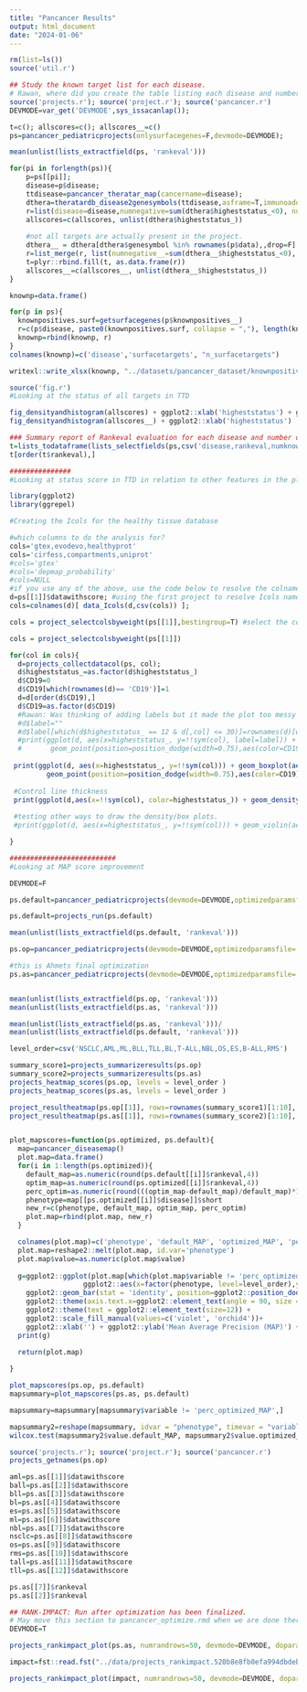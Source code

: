 ```yaml
---
title: "Pancancer Results"
output: html_document
date: "2024-01-06"
---
```

```r
rm(list=ls())
source('util.r')

```


```r
## Study the known target list for each disease.
# Rawan, where did you create the table listing each disease and number of targets? Move this there.
source('projects.r'); source('project.r'); source('pancancer.r')
DEVMODE=var_get('DEVMODE',sys_issacanlap());

t=c(); allscores=c(); allscores__=c()
ps=pancancer_pediatricprojects(onlysurfacegenes=F,devmode=DEVMODE);

mean(unlist(lists_extractfield(ps, 'rankeval')))

for(pi in forlength(ps)){
	p=ps[[pi]];
	disease=p$disease;
	ttdisease=pancancer_theratar_map(cancername=disease);
	dthera=theratardb_disease2genesymbols(ttdisease,asframe=T,immunoadd=0);
	r=list(disease=disease,numnegative=sum(dthera$higheststatus_<0), numpositive=sum(dthera$higheststatus_>0));
	allscores=c(allscores, unlist(dthera$higheststatus_))
	
	#not all targets are actually present in the project.
	dthera__ = dthera[dthera$genesymbol %in% rownames(p$data),,drop=F];
	r=list_merge(r, list(numnegative__=sum(dthera__$higheststatus_<0), numpositive__=sum(dthera__$higheststatus_>0)));
	t=plyr::rbind.fill(t, as.data.frame(r))
	allscores__=c(allscores__, unlist(dthera__$higheststatus_))
}

knownp=data.frame()

for(p in ps){
  knownpositives.surf=getsurfacegenes(p$knownpositives__)
  r=c(p$disease, paste0(knownpositives.surf, collapse = ","), length(knownpositives.surf))
  knownp=rbind(knownp, r)
}
colnames(knownp)=c('disease','surfacetargets', "n_surfacetargets")

writexl::write_xlsx(knownp, "../datasets/pancancer_dataset/knownpositivesindataset_pancancer_03.02.24.xlsx")

source('fig.r')
#Looking at the status of all targets in TTD 

fig_densityandhistogram(allscores) + ggplot2::xlab('higheststatus') + ggplot2::ggtitle('all targets') |> print()
fig_densityandhistogram(allscores__) + ggplot2::xlab('higheststatus')  + ggplot2::ggtitle('project targets') |> print()

```
```r
### Summary report of Rankeval evaluation for each disease and number of known positives/negatives
t=lists_todataframe(lists_selectfields(ps,csv('disease,rankeval,numknownpositives__,numknownnegatives__')))
t[order(t$rankeval),]
```


```r
###############
#Looking at status score in TTD in relation to other features in the plot 

library(ggplot2)
library(ggrepel)

#Creating the Icols for the healthy tissue database 

#which columns to do the analysis for?
cols='gtex,evodevo,healthyprot' 
cols='cirfess,compartments,uniprot'
#cols='gtex'
#cols='depmap_probability'
#cols=NULL
#if you use any of the above, use the code below to resolve the colnames.
d=ps[[1]]$datawithscore; #using the first project to resolve Icols names.
cols=colnames(d)[ data_Icols(d,csv(cols)) ];

cols = project_selectcolsbyweight(ps[[1]],bestingroup=T) #select the column with the highest abs weight in each datasource.

cols = project_selectcolsbyweight(ps[[1]])

for(col in cols){
  d=projects_collectdatacol(ps, col);
  d$higheststatus_=as.factor(d$higheststatus_)
  d$CD19=0
  d$CD19[which(rownames(d)== 'CD19')]=1
  d=d[order(d$CD19),]
  d$CD19=as.factor(d$CD19)
  #Rawan: Was thinking of adding labels but it made the plot too messy 
  #d$label=""
  #d$label[which(d$higheststatus_ == 12 & d[,col] <= 30)]=rownames(d)[which(d$higheststatus_ == 12 & d[,col] <= 30)]
  #print(ggplot(d, aes(x=higheststatus_, y=!!sym(col), label=label)) + geom_boxplot(aes(fill=higheststatus_)) +
  #       geom_point(position=position_dodge(width=0.75),aes(color=CD19)) + geom_text_repel(nudge_x = 5, nudge_y=16,size=2))
  
 print(ggplot(d, aes(x=higheststatus_, y=!!sym(col))) + geom_boxplot(aes(fill=higheststatus_)) +
         geom_point(position=position_dodge(width=0.75),aes(color=CD19))) + theme_classic()
 
 #Control line thickness 
 print(ggplot(d,aes(x=!!sym(col), color=higheststatus_)) + geom_density() + theme_classic())
 
 #testing other ways to draw the density/box plots.
 #print(ggplot(d, aes(x=higheststatus_, y=!!sym(col))) + geom_violin(aes(fill=higheststatus_)) + ggforce::geom_sina())

}


```


```r
##########################
#Looking at MAP score improvement 

DEVMODE=F

ps.default=pancancer_pediatricprojects(devmode=DEVMODE,optimizedparamsfile= 'project_defaultparams.yml')

ps.default=projects_run(ps.default)

mean(unlist(lists_extractfield(ps.default, 'rankeval')))

ps.op=pancancer_pediatricprojects(devmode=DEVMODE,optimizedparamsfile= 'project_optimizedparams_noopentarget_RS.02.24.24.updating.yml')

#this is Ahmets final optimization 
ps.as=pancancer_pediatricprojects(devmode=DEVMODE,optimizedparamsfile= 'project_optimizedparams_withcurves.yml')


mean(unlist(lists_extractfield(ps.op, 'rankeval')))
mean(unlist(lists_extractfield(ps.as, 'rankeval')))

mean(unlist(lists_extractfield(ps.as, 'rankeval')))/
mean(unlist(lists_extractfield(ps.default, 'rankeval')))

level_order=csv('NSCLC,AML,ML,BLL,TLL,BL,T-ALL,NBL,OS,ES,B-ALL,RMS')

summary_score1=projects_summarizeresults(ps.op)
summary_score2=projects_summarizeresults(ps.as)
projects_heatmap_scores(ps.op, levels = level_order )
projects_heatmap_scores(ps.as, levels = level_order )

project_resultheatmap(ps.op[[1]], rows=rownames(summary_score1)[1:10], nc=1)
project_resultheatmap(ps.as[[1]], rows=rownames(summary_score2)[1:10], nc=1)


plot_mapscores=function(ps.optimized, ps.default){
  map=pancancer_diseasemap()
  plot.map=data.frame()
  for(i in 1:length(ps.optimized)){
    default_map=as.numeric(round(ps.default[[i]]$rankeval,4))
    optim_map=as.numeric(round(ps.optimized[[i]]$rankeval,4))
    perc_optim=as.numeric(round(((optim_map-default_map)/default_map)*100,0))
    phenotype=map[[ps.optimized[[i]]$disease]]$short
    new_r=c(phenotype, default_map, optim_map, perc_optim)
    plot.map=rbind(plot.map, new_r)
  }

  colnames(plot.map)=c('phenotype', 'default_MAP', 'optimized_MAP', 'perc_optimized_MAP')
  plot.map=reshape2::melt(plot.map, id.var='phenotype')
  plot.map$value=as.numeric(plot.map$value)
  
  g=ggplot2::ggplot(plot.map[which(plot.map$variable != 'perc_optimized_MAP'),], 
                  ggplot2::aes(x=factor(phenotype, level=level_order),y=value, fill=variable)) + 
    ggplot2::geom_bar(stat = 'identity', position=ggplot2::position_dodge()) + ggplot2::theme_bw() + 
    ggplot2::theme(axis.text.x=ggplot2::element_text(angle = 90, size = 12, hjust=0.95,vjust=0.2)) + 
    ggplot2::theme(text = ggplot2::element_text(size=12)) + 
    ggplot2::scale_fill_manual(values=c('violet', 'orchid4'))+
    ggplot2::xlab('') + ggplot2::ylab('Mean Average Precision (MAP)') + ggplot2::labs(fill='MAP scores')
  print(g)
  
  return(plot.map)

}

plot_mapscores(ps.op, ps.default)
mapsummary=plot_mapscores(ps.as, ps.default)

mapsummary=mapsummary[mapsummary$variable != 'perc_optimized_MAP',]

mapsummary2=reshape(mapsummary, idvar = "phenotype", timevar = "variable", direction = "wide")
wilcox.test(mapsummary2$value.default_MAP, mapsummary2$value.optimized_MAP)

```


```r
source('projects.r'); source('project.r'); source('pancancer.r')
projects_getnames(ps.op)

aml=ps.as[[1]]$datawithscore
ball=ps.as[[2]]$datawithscore
bll=ps.as[[3]]$datawithscore
bl=ps.as[[4]]$datawithscore
es=ps.as[[5]]$datawithscore
ml=ps.as[[6]]$datawithscore
nbl=ps.as[[7]]$datawithscore
nsclc=ps.as[[8]]$datawithscore
os=ps.as[[9]]$datawithscore
rms=ps.as[[10]]$datawithscore
tall=ps.as[[11]]$datawithscore
tll=ps.as[[12]]$datawithscore

ps.as[[7]]$rankeval
ps.as[[2]]$rankeval

```



```r
## RANK-IMPACT: Run after optimization has been finalized.
# May move this section to pancancer_optimize.rmd when we are done there.
DEVMODE=T

projects_rankimpact_plot(ps.as, numrandrows=50, devmode=DEVMODE, doparallel=T, nc=2)

impact=fst::read.fst("../data/projects_rankimpact.520b8e8fb0efa994dbdeb9c393286a15.fst")

projects_rankimpact_plot(impact, numrandrows=50, devmode=DEVMODE, doparallel=T, nc=0)

```
